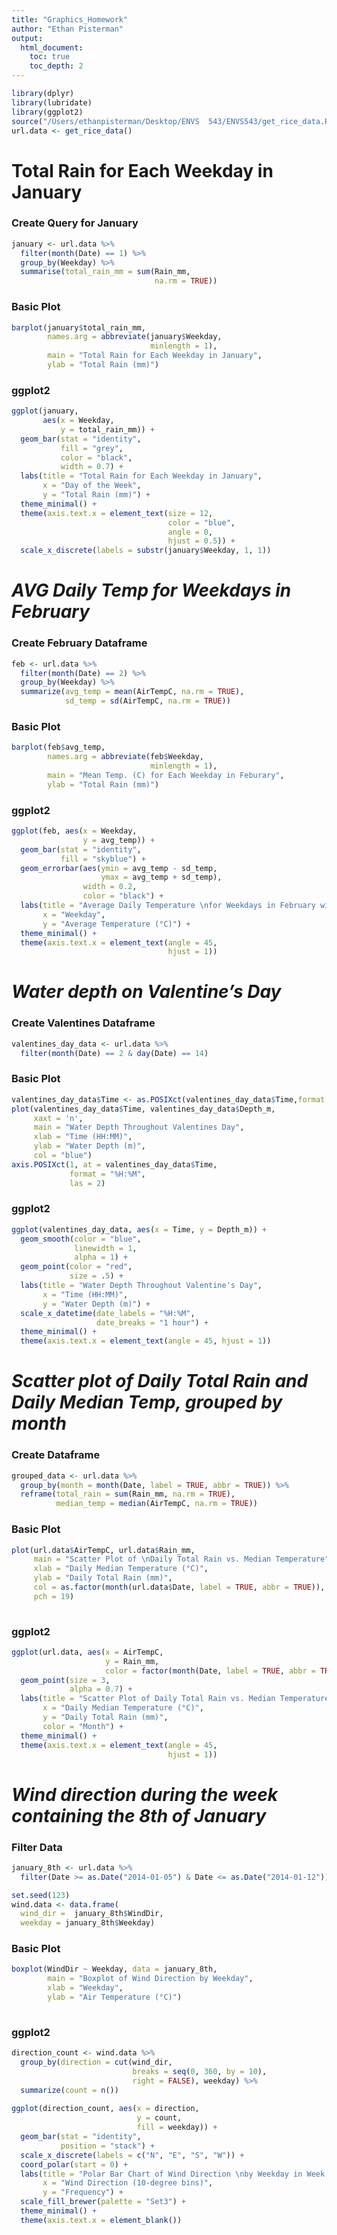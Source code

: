 ```yaml
---
title: "Graphics_Homework"
author: "Ethan Pisterman"
output:
  html_document:
    toc: true
    toc_depth: 2
---
```


```r
library(dplyr)
library(lubridate)
library(ggplot2)
source("/Users/ethanpisterman/Desktop/ENVS  543/ENVS543/get_rice_data.R")
url.data <- get_rice_data()
```

# **Total Rain for Each Weekday in January**

### Create Query for January

```r
january <- url.data %>%
  filter(month(Date) == 1) %>%
  group_by(Weekday) %>%
  summarise(total_rain_mm = sum(Rain_mm,
                                na.rm = TRUE))
```

### Basic Plot

```r
barplot(january$total_rain_mm,
        names.arg = abbreviate(january$Weekday,
                               minlength = 1),
        main = "Total Rain for Each Weekday in January",
        ylab = "Total Rain (mm)")
```

### ggplot2

```r
ggplot(january,
       aes(x = Weekday,
           y = total_rain_mm)) +
  geom_bar(stat = "identity",
           fill = "grey",
           color = "black",
           width = 0.7) +
  labs(title = "Total Rain for Each Weekday in January",
       x = "Day of the Week", 
       y = "Total Rain (mm)") +
  theme_minimal() +
  theme(axis.text.x = element_text(size = 12,
                                   color = "blue",
                                   angle = 0,
                                   hjust = 0.5)) +
  scale_x_discrete(labels = substr(january$Weekday, 1, 1))
```

# *AVG Daily Temp for Weekdays in February*

### Create February Dataframe

```r
feb <- url.data %>%
  filter(month(Date) == 2) %>%
  group_by(Weekday) %>%
  summarize(avg_temp = mean(AirTempC, na.rm = TRUE),
            sd_temp = sd(AirTempC, na.rm = TRUE))
```

### Basic Plot

```r
barplot(feb$avg_temp,
        names.arg = abbreviate(feb$Weekday,
                               minlength = 1),
        main = "Mean Temp. (C) for Each Weekday in Feburary",
        ylab = "Total Rain (mm)")
```

### ggplot2

```r
ggplot(feb, aes(x = Weekday,
                y = avg_temp)) +
  geom_bar(stat = "identity",
           fill = "skyblue") +
  geom_errorbar(aes(ymin = avg_temp - sd_temp,
                    ymax = avg_temp + sd_temp),
                width = 0.2,
                color = "black") +
  labs(title = "Average Daily Temperature \nfor Weekdays in February with SE Bars",
       x = "Weekday",
       y = "Average Temperature (°C)") +
  theme_minimal() +
  theme(axis.text.x = element_text(angle = 45,
                                   hjust = 1))  
```

# *Water depth on Valentine's Day*

### Create Valentines Dataframe

```r
valentines_day_data <- url.data %>%
  filter(month(Date) == 2 & day(Date) == 14)
```

### Basic Plot

```r
valentines_day_data$Time <- as.POSIXct(valentines_day_data$Time,format = "%H:%M") 
plot(valentines_day_data$Time, valentines_day_data$Depth_m,
     xaxt = 'n',
     main = "Water Depth Throughout Valentines Day",
     xlab = "Time (HH:MM)",
     ylab = "Water Depth (m)",
     col = "blue") 
axis.POSIXct(1, at = valentines_day_data$Time,
             format = "%H:%M",
             las = 2)
```

### ggplot2

```r
ggplot(valentines_day_data, aes(x = Time, y = Depth_m)) +
  geom_smooth(color = "blue",
              linewidth = 1,
              alpha = 1) + 
  geom_point(color = "red",
             size = .5) + 
  labs(title = "Water Depth Throughout Valentine's Day",
       x = "Time (HH:MM)",
       y = "Water Depth (m)") +
  scale_x_datetime(date_labels = "%H:%M",
                   date_breaks = "1 hour") +  
  theme_minimal() +  
  theme(axis.text.x = element_text(angle = 45, hjust = 1))
```

# *Scatter plot of Daily Total Rain and Daily Median Temp, grouped by month*

### Create Dataframe

```r
grouped_data <- url.data %>%
  group_by(month = month(Date, label = TRUE, abbr = TRUE)) %>%
  reframe(total_rain = sum(Rain_mm, na.rm = TRUE),
          median_temp = median(AirTempC, na.rm = TRUE))
```

### Basic Plot

```r
plot(url.data$AirTempC, url.data$Rain_mm, 
     main = "Scatter Plot of \nDaily Total Rain vs. Median Temperature",
     xlab = "Daily Median Temperature (°C)", 
     ylab = "Daily Total Rain (mm)",
     col = as.factor(month(url.data$Date, label = TRUE, abbr = TRUE)),
     pch = 19) 
     
```

### ggplot2

```r
ggplot(url.data, aes(x = AirTempC,
                     y = Rain_mm,
                     color = factor(month(Date, label = TRUE, abbr = TRUE)))) +
  geom_point(size = 3,
             alpha = 0.7) +
  labs(title = "Scatter Plot of Daily Total Rain vs. Median Temperature",
       x = "Daily Median Temperature (°C)",
       y = "Daily Total Rain (mm)",
       color = "Month") +
  theme_minimal() +
  theme(axis.text.x = element_text(angle = 45,
                                   hjust = 1))
```

# *Wind direction during the week containing the 8th of January*

### Filter Data

```r
january_8th <- url.data %>%
  filter(Date >= as.Date("2014-01-05") & Date <= as.Date("2014-01-12"))

set.seed(123)
wind.data <- data.frame(
  wind_dir =  january_8th$WindDir,
  weekday = january_8th$Weekday)
```

### Basic Plot

```r
boxplot(WindDir ~ Weekday, data = january_8th,
        main = "Boxplot of Wind Direction by Weekday",
        xlab = "Weekday",
        ylab = "Air Temperature (°C)")
    
```

### ggplot2

```r
direction_count <- wind.data %>%
  group_by(direction = cut(wind_dir,
                           breaks = seq(0, 360, by = 10),
                           right = FALSE), weekday) %>%
  summarize(count = n()) 
  
ggplot(direction_count, aes(x = direction,
                            y = count,
                            fill = weekday)) +
  geom_bar(stat = "identity",
           position = "stack") +
  scale_x_discrete(labels = c("N", "E", "S", "W")) +
  coord_polar(start = 0) +
  labs(title = "Polar Bar Chart of Wind Direction \nby Weekday in Week of January 8th",
       x = "Wind Direction (10-degree bins)",
       y = "Frequency") +
  scale_fill_brewer(palette = "Set3") +
  theme_minimal() +
  theme(axis.text.x = element_blank())
```
